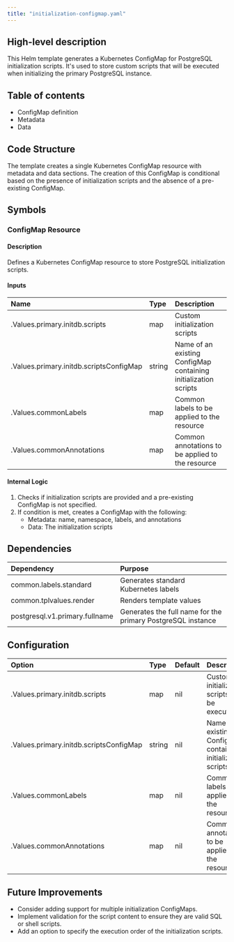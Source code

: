 ```yaml
---
title: "initialization-configmap.yaml"
---
```


## High-level description
This Helm template generates a Kubernetes ConfigMap for PostgreSQL initialization scripts. It's used to store custom scripts that will be executed when initializing the primary PostgreSQL instance.

## Table of contents
- ConfigMap definition
- Metadata
- Data

## Code Structure
The template creates a single Kubernetes ConfigMap resource with metadata and data sections. The creation of this ConfigMap is conditional based on the presence of initialization scripts and the absence of a pre-existing ConfigMap.

## Symbols

### ConfigMap Resource
#### Description
Defines a Kubernetes ConfigMap resource to store PostgreSQL initialization scripts.

#### Inputs
| Name | Type | Description |
|:-----|:-----|:------------|
| .Values.primary.initdb.scripts | map | Custom initialization scripts |
| .Values.primary.initdb.scriptsConfigMap | string | Name of an existing ConfigMap containing initialization scripts |
| .Values.commonLabels | map | Common labels to be applied to the resource |
| .Values.commonAnnotations | map | Common annotations to be applied to the resource |

#### Internal Logic
1. Checks if initialization scripts are provided and a pre-existing ConfigMap is not specified.
2. If condition is met, creates a ConfigMap with the following:
   - Metadata: name, namespace, labels, and annotations
   - Data: The initialization scripts

## Dependencies
| Dependency | Purpose |
|:-----------|:--------|
| common.labels.standard | Generates standard Kubernetes labels |
| common.tplvalues.render | Renders template values |
| postgresql.v1.primary.fullname | Generates the full name for the primary PostgreSQL instance |

## Configuration
| Option | Type | Default | Description |
|:-------|:-----|:--------|:------------|
| .Values.primary.initdb.scripts | map | nil | Custom initialization scripts to be executed |
| .Values.primary.initdb.scriptsConfigMap | string | nil | Name of an existing ConfigMap containing initialization scripts |
| .Values.commonLabels | map | nil | Common labels to be applied to the resource |
| .Values.commonAnnotations | map | nil | Common annotations to be applied to the resource |

## Future Improvements
- Consider adding support for multiple initialization ConfigMaps.
- Implement validation for the script content to ensure they are valid SQL or shell scripts.
- Add an option to specify the execution order of the initialization scripts.